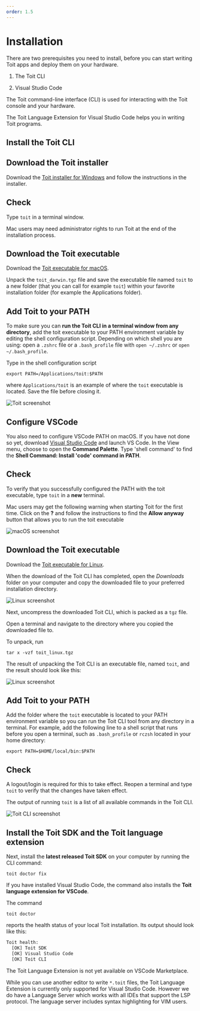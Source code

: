 ```yaml
---
order: 1.5
---
```



# Installation

There are two prerequisites you need to install, before you can start writing Toit apps and deploy them on your hardware. 

1. The Toit CLI

2. Visual Studio Code

The Toit command-line interface (CLI) is used for interacting with the Toit console and your hardware. 

The Toit Language Extension for Visual Studio Code helps you in writing Toit programs.

## Install the Toit CLI

<Tabs>
<div label="Install on Windows">

## Download the Toit installer

Download the
[Toit installer for Windows](https://archive.toit.io/cli/latest/windows/installer)
and follow the instructions in the installer.

## Check

Type `toit` in a terminal window.

</div>
<div label="Install on macOS">

<Note>
Mac users may need administrator rights to run Toit at the end of the installation process.
</Note>

## Download the Toit executable

Download the
[Toit executable for macOS](https://archive.toit.io/cli/latest/darwin).

Unpack the `toit_darwin.tgz` file and save the executable file named `toit` to a new folder (that you can call for example `toit`) within your favorite installation folder (for example the Applications folder).

## Add Toit to your PATH

To make sure you can **run the Toit CLI in a terminal window from any directory**, add the toit executable to your PATH environment variable by editing the shell configuration script. Depending on which shell you are using: open a `.zshrc` file or a `.bash_profile` file with `open ~/.zshrc` or `open ~/.bash_profile`.

Type in the shell configuration script

```shell
export PATH=/Applications/toit:$PATH
```

where `Applications/toit` is an example of where the `toit` executable is located. Save the file before closing it.

<img src={ZshrcBashProfile} alt="Toit screenshot" />

## Configure VSCode

You also need to configure VSCode PATH on macOS. If you have not done so yet,
download [Visual Studio Code](https://code.visualstudio.com/download) and
launch VS Code. In the View menu, choose to open the **Command Palette**. Type
'shell command' to find the **Shell Command: Install 'code' command in PATH**.

## Check

To verify that you successfully configured the PATH with the toit executable, type `toit` in a **new** terminal.

<Note>

Mac users may get the following warning when starting Toit for the first time. Click on the **?** and follow the instructions to find the **Allow anyway** button that allows you to run the toit executable

<img src={MacWarning} alt="macOS screenshot" />

</Note>

</div>
<div label="Install on Linux">

## Download the Toit executable

Download the
[Toit executable for Linux](https://archive.toit.io/cli/latest/linux).

When the download of the Toit CLI has completed, open the _Downloads_ folder on your computer and copy the downloaded file to your preferred installation directory.

<img src={DownloadsFolder} alt="Linux screenshot" />

Next, uncompress the downloaded Toit CLI, which is packed as a `tgz` file.

Open a terminal and navigate to the directory where you copied the downloaded file to.

To unpack, run

```shell
tar x -vzf toit_linux.tgz
```

The result of unpacking the Toit CLI is an executable file, named `toit`, and the result should look like this:

<img src={Extract} alt="Linux screenshot" />

## Add Toit to your PATH

Add the folder where the `toit` executable is located to your PATH environment variable so you can run the Toit CLI tool from any directory in a terminal. For example, add the following line to a shell script that runs before you open a terminal, such as `.bash_profile` or `rczsh` located in your home directory:

```shell
export PATH=$HOME/local/bin:$PATH
```

## Check

A logout/login is required for this to take effect. Reopen a terminal and type `toit` to verify that the changes have taken effect.

</div>
</Tabs>

The output of running `toit` is a list of all available commands in the Toit CLI.

<img src={ToitCli} alt="Toit CLI screenshot" />

## Install the Toit SDK and the Toit language extension

Next, install the **latest released Toit SDK** on your computer by running the CLI command:

```shell
toit doctor fix
```

If you have installed Visual Studio Code, the command also installs the **Toit language extension for VSCode**.

The command

```shell
toit doctor
```

reports the health status of your local Toit installation. Its output should look like this:

```txt
Toit health:
  [OK] Toit SDK
  [OK] Visual Studio Code
  [OK] Toit CLI
```

<Note title="Toit Language Extension"> 
The Toit Language Extension is not yet available on VSCode Marketplace.

While you can use another editor to write `*.toit` files, the Toit Language Extension is currently only supported for Visual Studio Code. 
However we do have a Language Server which works with all IDEs that support the LSP protocol. The language server includes syntax highlighting for VIM users.
</Note>
